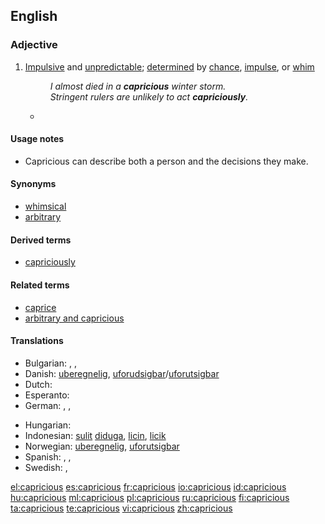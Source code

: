 ==English==

===Adjective===
{{en-adj}}

# [[impulsive|Impulsive]] and [[unpredictable]]; [[determined]] by [[chance]], [[impulse]], or [[whim]]
#: ''I almost died in a '''capricious''' winter storm.''
#: ''Stringent rulers are unlikely to act '''capriciously'''.''
#* {{quote-book|passage="'''Capricious'''?" And at this monsieur began to laugh. "Oh no, I'm not '''capricious'''. I am very faithful. I am very constant. Comprenez?"|title=[[S:The American/Chapter I|The American]]|author=Henry James|year=1877}}

====Usage notes====
* Capricious can describe both a person and the decisions they make.

====Synonyms====
* [[whimsical]]
* [[arbitrary]]

====Derived terms====
* [[capriciously]]

====Related terms====
* [[caprice]]
* [[arbitrary and capricious]]

====Translations====
{{trans-top|Impulsive and unpredictable; determined by chance, impulse, or whim; as, a capricious winterstorm, stringent rulers often act capriciously}}
* Bulgarian: {{t|bg|капризен}},  {{t|bg|непостоянен}},  {{t|bg|непредвидим}}
* Danish: [[uberegnelig]], [[uforudsigbar]]/[[uforutsigbar]]
* Dutch: {{t-|nl|grillig}}
* Esperanto: {{t-|eo|kaprica|xs=Esperanto}}
* German: {{t+|de|kapriziös}}, {{t-|de|launenhaft}}, {{t-|de|unberechenbar}}
{{trans-mid}}
* Hungarian: {{t-|hu|szeszélyes}}
* Indonesian: [[sulit]] [[duga|diduga]], [[licin]], [[licik]]
* Norwegian: [[uberegnelig]], [[uforutsigbar]]
* Spanish: {{t-|es|caprichoso|m}}, {{t-|es|caprichosa|f}}, {{t-|es|antojadizo}}
* Swedish: {{t-|sv|oberäknelig}}, {{t+|sv|oförutsägbar}}
{{trans-bottom}}

[[el:capricious]]
[[es:capricious]]
[[fr:capricious]]
[[io:capricious]]
[[id:capricious]]
[[hu:capricious]]
[[ml:capricious]]
[[pl:capricious]]
[[ru:capricious]]
[[fi:capricious]]
[[ta:capricious]]
[[te:capricious]]
[[vi:capricious]]
[[zh:capricious]]